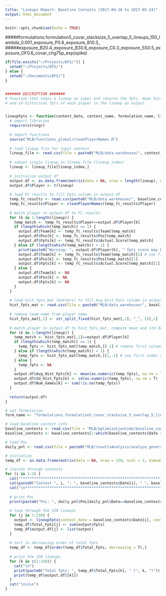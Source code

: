 ```yaml
---
title: "Lineups Report: Baseline Contests (2017-04-16 to 2017-05-24)"
output: html_document
---
```


```r
knitr::opts_chunk$set(echo = TRUE)
```


#####formulations.formulation5_covar_stacksize_5_overlap_5_lineups_150_lambda_0.001_exposure_P0.8_exposure_B10.3_
#####exposure_B20.4_exposure_B30.6_exposure_C0.3_exposure_SS0.5_exposure_OF0.6_covar_chg75p_exp(spike)


```r
if(file.exists("~/Projects/DFS/")) {
  setwd("~/Projects/DFS/")
} else {
  setwd("~/Documents/DFS/")
}


####### DESCRIPTION #######
# Function that takes a lineup as input and returns the fpts, mean historical fpts,
# and sd historical fpts of each player in the lineup as output.


lineupFpts <- function(contest_date, contest_name, formulation_name, lineup_index) {
  # import libraries
  require(stringr)
  
  # import functions
  source("MLB/functions_global/cleanPlayerNames.R") 
  
  # load lineup file for input contest
  lineup_file <- read.csv(file = paste0("MLB/data_warehouse/", contest_date, "/", contest_name, "/lineups/", formulation_name, ".csv"), stringsAsFactors = F, header = T)
  
  # subset single lineup in lineup file (lineup_index)
  lineup <- lineup_file[lineup_index,]
  
  # initialize output df
  output.df <- as.data.frame(matrix(data = NA, nrow = length(lineup), ncol = 7, dimnames = list(NULL, c("Player", "Team", "Pos", "Fpts", "Avg_Hist_Fpts", "Sd_Hist_Fpts", "Num_Games"))))
  output.df$Player <- t(lineup)
  
  # load FC results to fill Fpts column in output.df
  temp_fc_results <- read.csv(paste0("MLB/data_warehouse/", baseline_contests$Date[i], "/player_results.csv"), stringsAsFactors = F, header = T)
  temp_fc_results$Player <- cleanPlayerNames(temp_fc_results$Player)
  
  # match player in output.df to FC results
  for (k in 1:length(lineup)) {
    temp_match <- temp_fc_results$Player==output.df$Player[k]
    if (length(which(temp_match)) == 1) {
      output.df$Team[k] <- temp_fc_results$Team[temp_match]
      output.df$Pos[k] <- temp_fc_results$Pos[temp_match]
      output.df$Fpts[k] <- temp_fc_results$Actual.Score[temp_match]
    } else if (length(which(temp_match)) > 1) {
      print(paste0("Warning: ", output.df$Player[k], " fpts score may be incorrect b/c same name on different teams."))
      output.df$Team[k] <- temp_fc_results$Team[temp_match][1] # use first index match
      output.df$Pos[k] <- temp_fc_results$Pos[temp_match][1]
      output.df$Fpts[k] <- temp_fc_results$Actual.Score[temp_match][1]
    } else {
      output.df$Team[k] <- NA
      output.df$Pos[k] <- NA
      output.df$Fpts[k] <- NA
    }
  }
  
  # load hist_fpts_mat (batters) to fill Avg_Hist_Fpts column in output.df
  hist_fpts_mat <- read.csv(file = paste0("MLB/data_warehouse/", baseline_contests$Date[i], "/hist_fpts_mat.csv"), stringsAsFactors = F, header = T, check.names = F)
  
  # remove team name from player name
  hist_fpts_mat[,1] <- str_split_fixed(hist_fpts_mat[,1], "_", 2)[,1]
  
  # match player in output.df to hist_fpts_mat. compute mean and std dev
  for (k in 1:length(lineup)) {
    temp_match <- hist_fpts_mat[,1]==output.df$Player[k]
    if (length(which(temp_match)) == 1) {
      temp_fpts <- hist_fpts_mat[temp_match,][-1] # remove first column element (player sname)
    } else if (length(which(temp_match)) > 1) {
      temp_fpts <- hist_fpts_mat[temp_match,][1,-1] # use first index match
    } else {
      temp_fpts <- NA
    }
    output.df$Avg_Hist_Fpts[k] <- mean(as.numeric(temp_fpts), na.rm = T)
    output.df$Sd_Hist_Fpts[k] <- sd(as.numeric(temp_fpts), na.rm = T)
    output.df$Num_Games[k] <- sum(!is.na(temp_fpts))
  }
  
  return(output.df)
}

# set formulation
form_name <- "formulations.formulation5_covar_stacksize_5_overlap_5_lineups_150_lambda_0.001_exposure_P0.8_exposure_B10.3_exposure_B20.4_exposure_B30.6_exposure_C0.3_exposure_SS0.5_exposure_OF0.6_covar_chg75p_exp(spike)"

# load baseline contest info
baseline_contests <- read.csv(file = "MLB/optimizationCode/baseline_contests.csv", stringsAsFactors = F, header = T)
baseline_contests <- baseline_contests[1:which(baseline_contests$Date == "2017-05-24"),]

# load PnL
daily_pnl <- read.csv(file = paste0("MLB/resultsAnalysis/analyze_generated_lineups/", form_name, "/daily_pnl.csv"), header = T, stringsAsFactors = F)

# initialize
temp_df <- as.data.frame(matrix(data = NA, nrow = 150, ncol = 2, dimnames = list(NULL, c("Total_Fpts","output.df"))))

# iterate through contests
for (i in 1:2) {
  cat("***********************************************************************************************\n")
  cat(paste0("Contest ", i, ": ", baseline_contests$Date[i], " ", baseline_contests$Contest_names[i]))
  cat("\n***********************************************************************************************\n")
  
  # print PnL
  print(paste0("PnL: ", daily_pnl$PnL[daily_pnl$Date==baseline_contests$Date[i]]))
  
  # loop through the 150 lineups
  for (j in 1:150) {
    output <- lineupFpts(contest_date = baseline_contests$Date[i], contest_name = baseline_contests$Contest_names[i], formulation_name = "formulations.formulation5_covar_stacksize_5_overlap_5_lineups_150_lambda_0.001_exposure_P0.8_exposure_B10.3_exposure_B20.4_exposure_B30.6_exposure_C0.3_exposure_SS0.5_exposure_OF0.6_covar_chg75p_exp(spike)", lineup_index = j)
    temp_df$Total_Fpts[j] <- sum(output$Fpts)
    temp_df$output.df[j] <- list(output)
  }
  
  # sort in decreasing order of total fpts
  temp_df <- temp_df[order(temp_df$Total_Fpts, decreasing = T),]
  
  # print the 150 lineups
  for (k in c(1:150)) {
    cat("\n")
    print(paste0("Total fpts: ", temp_df$Total_Fpts[k], " (", k, ")"))
    print(temp_df$output.df[[k]])
  }
  cat("\n\n\n")
}

```






